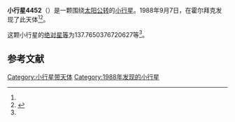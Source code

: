 {{Infobox planet
| bgcolour = #FFFFC0
| name = 4452 Ullacharles
| symbol = 
| image = 
| caption = 
| discovery = yes
| discovery_ref = 
| discoverer = {{link-en|保罗·詹森|Poul Jensen (astronomer)}}
| discovery_site = [[霍尔拜克|霍尔拜克]] 
| discovered = 1988年9月7日
| designations = yes
| mp_name = 
| named_after = 
| alt_names = 1988 RN/ 1952 DQ1 / 1973 AG4
| mp_category = [[主带小行星|主带小行星]]
| orbit_ref = <ref name="a">[http://ssd.jpl.nasa.gov/sbdb.cgi?sstr=4452 4452 Ullacharles] {{Wayback|url=http://ssd.jpl.nasa.gov/sbdb.cgi?sstr=4452 |date=20201124005327 }}，小行星數據庫瀏覽器（JPL Small-Body Database Browser）－[[美国国家航空航天局|美国国家航空航天局]]喷气推进实验室</ref>
| epoch = 2456400.5 (2013年4月18日更新)
| aphelion = {{convert|2.959531392484575|AU|km|3|abbr=on|lk=out}}
| perihelion = {{convert|2.271501098158113|AU|km|3|abbr=on}}
| semimajor = {{convert|2.615516245321344|AU|km|3|abbr=on}}
| eccentricity = 0.131528584
| period = 1545.021615 [[日|日]]<br />4.23[[儒略年|儒略年]]
| avg_speed = 
| inclination = 14.19391797644115
| asc_node = 322.8363795513798
| mean_anomaly = 
| arg_peri = 137.7650376720627
| satellites = 
| physical_characteristics = yes
| dimensions = 
| mass = 
| density = 
| surface_grav = 
| escape_velocity = 
| sidereal_day = 
| axial_tilt = 
| pole_ecliptic_lat = 
| pole_ecliptic_lon = 
| albedo = 
| temperatures= 
| temp_name1 = 
| mean_temp_1 = 
| max_temp_1 = 
| temp_name2 = 
| max_temp_2 = 
| spectral_type = 
| abs_magnitude = 137.7650376720627
}}

'''小行星4452'''（{{lang-en|4452 Ullacharles}}）是一颗围绕[[太阳|太阳]][[公转|公转]]的[[小行星|小行星]]。1988年9月7日，{{link-en|保罗·詹森|Poul Jensen (astronomer)}}在霍尔拜克发现了此天体<ref name="a" /><ref>{{cite news|title=小行星列表|url=http://cfa-www.harvard.edu/iau/lists/NumberedMPs.txt|accessdate=2013-07-08|newspaper=哈佛大学|archive-date=2008-05-17|archive-url=https://web.archive.org/web/20080517010638/http://cfa-www.harvard.edu/iau/lists/NumberedMPs.txt|dead-url=no}}</ref>。

这颗小行星的[[绝对星等|绝对星等]]为137.7650376720627等<ref name="a" />。

==参考文献==
{{reflist}}
{{Minor Planet Number|[[小行星4451|小行星4451]]|[[小行星4453|小行星4453]]}}

{{小天体}}

[[Category:小行星带天体|Category:小行星带天体]]
[[Category:1988年发现的小行星|Category:1988年发现的小行星]]

{{asteroid-stub}}